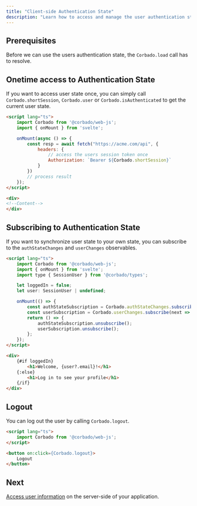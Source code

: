 ```yaml
---
title: "Client-side Authentication State"
description: "Learn how to access and manage the user authentication state on the client-side in your Svelte or SvelteKit application."
---
```


## Prerequisites

Before we can use the users authentication state, the `Corbado.load` call has to resolve.

## Onetime access to Authentication State

If you want to access user state once, you can simply call `Corbado.shortSession`,
`Corbado.user` or `Corbado.isAuthenticated` to get the current user state.

```html routes/+page.svelte
<script lang="ts">
    import Corbado from '@corbado/web-js';
    import { onMount } from 'svelte';

    onMount(async () => {
        const resp = await fetch("https://acme.com/api", {
            headers: {
                // access the users session token once
                Authorization: `Bearer ${Corbado.shortSession}`
            }
        })
        // process result
    });
</script>

<div>
<!--Content-->
</div>
```

## Subscribing to Authentication State

If you want to synchronize user state to your own state, you can subscribe to the `authStateChanges` and `userChanges` observables.

```html routes/+page.svelte
<script lang="ts">
    import Corbado from '@corbado/web-js';
    import { onMount } from 'svelte';
    import type { SessionUser } from '@corbado/types';

    let loggedIn = false;
    let user: SessionUser | undefined;

    onMount(() => {
        const authStateSubscription = Corbado.authStateChanges.subscribe(next => loggedIn = next === 1);
        const userSubscription = Corbado.userChanges.subscribe(next => user = next);
        return () => {
            authStateSubscription.unsubscribe();
            userSubscription.unsubscribe();
        };
    });
</script>

<div>
    {#if loggedIn}
        <h1>Welcome, {user?.email}!</h1>
    {:else}
        <h1>Log in to see your profile</h1>
    {/if}
</div>
```

## Logout

You can log out the user by calling `Corbado.logout`.

```html routes/+page.svelte
<script lang="ts">
    import Corbado from '@corbado/web-js';
</script>

<button on:click={Corbado.logout}>
    Logout
</button>
```

## Next

[Access user information](/fullstack-integration/svelte/authentication-state-server) on the server-side of your application.